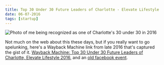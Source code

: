 ```yaml
---
title: Top 30 Under 30 Future Leaders of Charlotte - Elevate Lifestyle 2016
date: 06-07-2016
tags: [startup]
---
```


<Image
  publicId="external-references/30-under-30-2016/cover"
  alt="Photo of me being recognized as one of Charlotte's 30 under 30 in 2016"
/>

Not much on the web about this these days, but if you really want to go spelunking, here's a Wayback Machine link from late 2016 that's captured the gist of it. [Wayback Machine: Top 30 Under 30 Future Leaders of Charlotte, Elevate Lifestyle 2016](https://web.archive.org/web/20201124204703/https%3A%2F%2Felevatelifestyle.com%2F30-under-30-2016%2F), and an [old facebook event](https://www.facebook.com/events/1088933411127102/).
